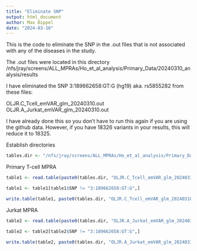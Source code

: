 ```yaml
---
title: "Eliminate SNP"
output: html_document
author: Max Dippel
date: "2024-03-10"
---
```


This is the code to eliminate the SNP in the .out files that is not associated with any of the diseases in the study. 

The .out files were located in this directory /nfs/jray/screens/ALL_MPRAs/Ho_et_al_analysis/Primary_Data/20240310_analysis/results

I have eliminated the SNP 3:189662658:GT:G (hg19) aka. rs5855282 from these files: 

OLJR.C_Tcell_emVAR_glm_20240310.out
OLJR.A_Jurkat_emVAR_glm_20240310.out

I have already done this so you don't have to run this again if you are using the github data. However, if you have 18326 variants in your results, this will reduce it to 18325. 

Establish directories
```r
tables.dir <- "/nfs/jray/screens/ALL_MPRAs/Ho_et_al_analysis/Primary_Data/20240310_analysis/results/"
```

Primary T-cell MPRA
```r
table1 <- read.table(paste0(tables.dir, "OLJR.C_Tcell_emVAR_glm_20240310.out"), sep="\t", header=T)

table1 <- table1[table1$SNP != "3:189662658:GT:G",]

write.table(table1, paste0(tables.dir, "OLJR.C_Tcell_emVAR_glm_20240310.out"), row.names=F, col.names=T, sep="\t", quote=F)
```

Jurkat MPRA
```r
table2 <- read.table(paste0(tables.dir, "OLJR.A_Jurkat_emVAR_glm_20240310.out"), sep="\t", header=T)

table2 <- table2[table2$SNP != "3:189662658:GT:G",]

write.table(table2, paste0(tables.dir, "OLJR.A_Jurkat_emVAR_glm_20240310.out"), row.names=F, col.names=T, sep="\t", quote=F)
```
